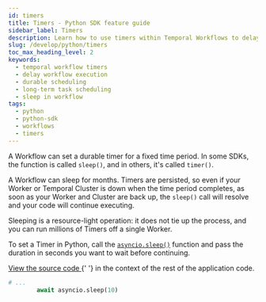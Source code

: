 ```yaml
---
id: timers
title: Timers - Python SDK feature guide
sidebar_label: Timers
description: Learn how to use timers within Temporal Workflows to delay execution, enabling durable and long-term scheduling of tasks that can persist even if the worker or cluster goes down.
slug: /develop/python/timers
toc_max_heading_level: 2
keywords:
  - temporal workflow timers
  - delay workflow execution
  - durable scheduling
  - long-term task scheduling
  - sleep in workflow
tags:
  - python
  - python-sdk
  - workflows
  - timers
---
```


A Workflow can set a durable timer for a fixed time period.
In some SDKs, the function is called `sleep()`, and in others, it's called `timer()`.

A Workflow can sleep for months.
Timers are persisted, so even if your Worker or Temporal Cluster is down when the time period completes, as soon as your Worker and Cluster are back up, the `sleep()` call will resolve and your code will continue executing.

Sleeping is a resource-light operation: it does not tie up the process, and you can run millions of Timers off a single Worker.

To set a Timer in Python, call the [`asyncio.sleep()`](https://docs.python.org/3/library/asyncio-task.html#sleeping) function and pass the duration in seconds you want to wait before continuing.

<div class="copycode-notice-container">
  <a href="https://github.com/temporalio/documentation/blob/main/sample-apps/python/continue_as_new/your_workflows_dacx.py">
    View the source code
  </a>{' '}
  in the context of the rest of the application code.
</div>

```python
# ...
        await asyncio.sleep(10)
```
